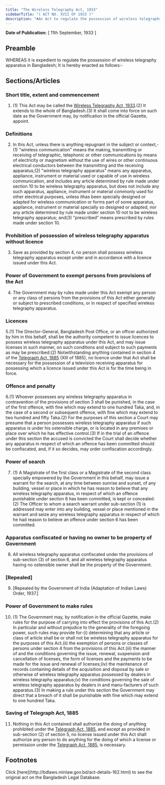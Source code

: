 ```yaml
---
title: "The Wireless Telegraphy Act, 1933"
sidebarTitle: "( ACT NO. XVII OF 1933 )"
description: "♣An Act to regulate the possession of wireless telegraphy apparatus."
---
```


**Date of Publication:** [ 11th September, 1933 ]

## Preamble

WHEREAS it is expedient to regulate the possession of wireless telegraphy apparatus in Bangladesh; It is hereby enacted as follows:-

## Sections/Articles

### Short title, extent and commencement

1. (1) This Act may be called the [Wireless Telegraphy Act, 1933](/laws/act-162 "Wireless Telegraphy Act, 1933").(2) It extends to the whole of Bangladesh.(3) It shall come into force on such date as the Government may, by notification in the official Gazette, appoint.

### Definitions

2. In this Act, unless there is anything repugnant in the subject or context,-(1) "wireless communication" means the making, transmitting or receiving of telegraphic, telephonic or other communications by means of electricity or magnetism without the use of wires or other continuous electrical conductors between the transmitting and the receiving apparatus;(2) "wireless telegraphy apparatus" means any apparatus, appliance, instrument or material used or capable of use in wireless communication, and includes any article determined by rule made under section 10 to be wireless telegraphy apparatus, but does not include any such apparatus, appliance, instrument or material commonly used for other electrical purposes, unless ithas been specially designed or adapted for wireless communication or forms part of some apparatus, appliance, instrument or material specially so designed or adapted, nor any article determined by rule made under section 10 not to be wireless telegraphy apparatus; and(3) "prescribed" means prescribed by rules made under section 10.

### Prohibition of possession of wireless telegraphy apparatus without licence

3. Save as provided by section 4, no person shall possess wireless telegraphy apparatus except under and in accordance with a licence issued under this Act.

### Power of Government to exempt persons from provisions of the Act

4. The Government may by rules made under this Act exempt any person or any class of persons from the provisions of this Act either generally or subject to prescribed conditions, or in respect of specified wireless telegraphy apparatus.

### Licences

5.(1) The Director-General, Bangladesh Post Office, or an officer authorized by him in this behalf, shall be the authority competent to issue licences to possess wireless telegraphy apparatus under this Act, and may issue licenses in such manner, on such conditions and subject to such payments as may be prescribed:(2) Notwithstanding anything contained in section 4 of the [Telegraph Act, 1885](/laws/act-55 "Telegraph Act, 1885") (XIII of 1885), no licence under that Act shall be necessary for the possession of a television receiving apparatus for possessing which a licence issued under this Act is for the time being in force.

### Offence and penalty

6.(1) Whoever possesses any wireless telegraphy apparatus in contravention of the provisions of section 3 shall be punished, in the case of the first offence, with fine which may extend to one hundred Taka, and, in the case of a second or subsequent offence, with fine which may extend to two hundred and fifty Taka.(2) For the purposes of this section a Court may presume that a person possesses wireless telegraphy apparatus if such apparatus is under his ostensible charge, or is located in any premises or place over which he has effective control.(3) If in the trial of an offence under this section the accused is convicted the Court shall decide whether any apparatus in respect of which an offence has been committed should be confiscated, and, if it so decides, may order confiscation accordingly.

### Power of search

7. (1) A Magistrate of the first class or a Magistrate of the second class specially empowered by the Government in this behalf, may issue a warrant for the search, at any time between sunrise and sunset, of any building, vessel or place in which he has reason to believe that any wireless telegraphy apparatus, in respect of which an offence punishable under section 6 has been committed, is kept or concealed.(2) The Officer to whom a search warrant under sub-section (1) is addressed may enter into any building, vessel or place mentioned in the warrant and seize any wireless telegraphy apparatus in respect of which he had reason to believe an offence under section 6 has been committed.

### Apparatus confiscated or having no owner to be property of Government

8. All wireless telegraphy apparatus confiscated under the provisions of sub-section (3) of section 6, and all wireless telegraphy apparatus having no ostensible owner shall be the property of the Government.

### [Repealed]

9. [Repealed by the Government of India (Adaptation of Indian Laws) Order, 1937.]

### Power of Government to make rules

10. (1) The Government may, by notification in the official Gazette, make rules for the purpose of carrying into effect the provisions of this Act.(2) In particular and without prejudice to the generality of the foregoing power, such rules may provide for-(i) determining that any article or class of article shall be or shall not be wireless telegraphy apparatus for the purposes of this Act.(ii) the exemption of persons or classes of persons under section 4 from the provisions of this Act.(iii) the manner of and the conditions governing the issue, renewal, suspension and cancellation of licenses, the form of licenses and the payments to be made for the issue and renewal of licenses;(iv) the maintenance of records containing details of the acquisition and disposal by sale or otherwise of wireless telegraphy apparatus possessed by dealers in wireless telegraphy apparatus;(v) the conditions governing the sale of wireless telegraphy apparatus by dealers in and manu-facturers of such apparatus.(3) In making a rule under this section the Government may direct that a breach of it shall be punishable with fine which may extend to one hundred Taka.

### Saving of Telegraph Act, 1885

11. Nothing in this Act contained shall authorize the doing of anything prohibited under the [Telegraph Act, 1885](/laws/act-55 "Telegraph Act, 1885"), and except as provided in sub-section (2) of section 5, no license issued under this Act shall authorize any person to do anything for the doing of which a license or permission under the [Telegraph Act, 1885](/laws/act-55 "Telegraph Act, 1885"), is necessary.

## Footnotes

<Note>
  Click [here](http://bdlaws.minlaw.gov.bd/act-details-162.html) to see the original act on the Bangladesh Legal Database.
</Note>
